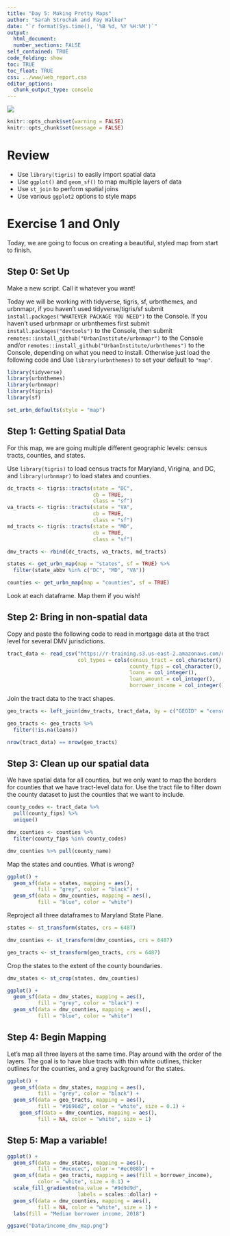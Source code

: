 ```yaml
---
title: "Day 5: Making Pretty Maps"
author: "Sarah Strochak and Fay Walker"
date: "`r format(Sys.time(), '%B %d, %Y %H:%M')`"
output:
  html_document:
  number_sections: FALSE
self_contained: TRUE
code_folding: show
toc: TRUE
toc_float: TRUE
css: ../www/web_report.css
editor_options:
  chunk_output_type: console
---
```

  
  
  
  <style>
  @import url('https://fonts.googleapis.com/css?family=Lato&display=swap');
</style>
  
  <link rel="stylesheet" href="//fonts.googleapis.com/css?family=Lato" />
  
  ![](../www/images/urban-institute-logo.png)


```r
knitr::opts_chunk$set(warning = FALSE)
knitr::opts_chunk$set(message = FALSE)
```


# Review 

* Use `library(tigris)` to easily import spatial data
* Use `ggplot()` and `geom_sf()` to map multiple layers of data
* Use `st_join` to perform spatial joins
* Use various `ggplot2` options to style maps

# Exercise 1 and Only

Today, we are going to focus on creating a beautiful, styled map from start to finish.

## Step 0: Set Up

Make a new script. Call it whatever you want!

Today we will be working with tidyverse, tigris, sf, urbnthemes, and urbnmapr, if you haven't used tidyverse/tigris/sf submit `install.packages("WHATEVER PACKAGE YOU NEED")` to the Console.  If you haven't used urbnmapr or urbnthemes first submit `install.packages("devtools")` to the Console, then submit `remotes::install_github("UrbanInstitute/urbnmapr")` to the Console and/or `remotes::install_github("UrbanInstitute/urbnthemes")` to the Console, depending on what you need to install. Otherwise just load the following code and Use `library(urbnthemes)` to set your default to `"map"`.

```r

library(tidyverse)
library(urbnthemes)
library(urbnmapr)
library(tigris)
library(sf)

set_urbn_defaults(style = "map")

```

## Step 1: Getting Spatial Data

For this map, we are going multiple different geographic levels: census tracts, counties, and states.

Use `library(tigris)` to load census tracts for Maryland, Virigina, and DC, and `library(urbnmapr)` to load states and counties.

```r

dc_tracts <- tigris::tracts(state = "DC",
                            cb = TRUE,
                            class = "sf")
va_tracts <- tigris::tracts(state = "VA",
                            cb = TRUE,
                            class = "sf")
md_tracts <- tigris::tracts(state = "MD",
                            cb = TRUE,
                            class = "sf")

dmv_tracts <- rbind(dc_tracts, va_tracts, md_tracts)

states <- get_urbn_map(map = "states", sf = TRUE) %>% 
  filter(state_abbv %in% c("DC", "MD", "VA"))

counties <- get_urbn_map(map = "counties", sf = TRUE)

```

Look at each dataframe. Map them if you wish!

## Step 2: Bring in non-spatial data

Copy and paste the following code to read in mortgage data at the tract level for several DMV jurisdictions.

```r

tract_data <- read_csv("https://r-training.s3.us-east-2.amazonaws.com/dmv_hmda_data.csv",
                       col_types = cols(census_tract = col_character(),
                                        county_fips = col_character(),
                                        loans = col_integer(),
                                        loan_amount = col_integer(),
                                        borrower_income = col_integer()))

```

Join the tract data to the tract shapes.

```r

geo_tracts <- left_join(dmv_tracts, tract_data, by = c("GEOID" = "census_tract"))

geo_tracts <- geo_tracts %>% 
  filter(!is.na(loans))

nrow(tract_data) == nrow(geo_tracts)

```

## Step 3: Clean up our spatial data

We have spatial data for all counties, but we only want to map the borders for counties that we have tract-level data for. Use the tract file to filter down the county dataset to just the counties that we want to include.

```r

county_codes <- tract_data %>% 
  pull(county_fips) %>% 
  unique()

dmv_counties <- counties %>% 
  filter(county_fips %in% county_codes)

dmv_counties %>% pull(county_name)

```

Map the states and counties. What is wrong?

```r

ggplot() +
  geom_sf(data = states, mapping = aes(),
          fill = "grey", color = "black") +
  geom_sf(data = dmv_counties, mapping = aes(),
          fill = "blue", color = "white")

```


Reproject all three dataframes to Maryland State Plane.

```r

states <- st_transform(states, crs = 6487)

dmv_counties <- st_transform(dmv_counties, crs = 6487)

geo_tracts <- st_transform(geo_tracts, crs = 6487)


```

Crop the states to the extent of the county boundaries.

```r

dmv_states <- st_crop(states, dmv_counties)

ggplot() +
  geom_sf(data = dmv_states, mapping = aes(),
          fill = "grey", color = "black") +
  geom_sf(data = dmv_counties, mapping = aes(),
          fill = "blue", color = "white")

```

## Step 4: Begin Mapping

Let's map all three layers at the same time. Play around with the order of the layers. The goal is to have blue tracts with thin white outlines, thicker outlines for the counties, and a grey background for the states.

```r

ggplot() +
  geom_sf(data = dmv_states, mapping = aes(),
          fill = "grey", color = "black") +
  geom_sf(data = geo_tracts, mapping = aes(),
          fill = "#1696d2", color = "white", size = 0.1) +
    geom_sf(data = dmv_counties, mapping = aes(),
          fill = NA, color = "white", size = 1)

```

## Step 5: Map a variable!

```r

ggplot() +
  geom_sf(data = dmv_states, mapping = aes(),
          fill = "#ececec", color = "#ec008b") +
  geom_sf(data = geo_tracts, mapping = aes(fill = borrower_income),
          color = "white", size = 0.1) +
  scale_fill_gradientn(na.value = "#9d9d9d",
                       labels = scales::dollar) +
  geom_sf(data = dmv_counties, mapping = aes(),
          fill = NA, color = "white", size = 1) +
  labs(fill = "Median borrower income, 2018")

ggsave("Data/income_dmv_map.png")

```